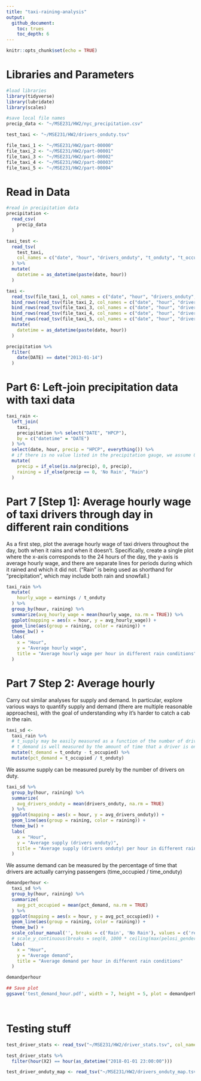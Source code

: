 ```yaml
---
title: "taxi-raining-analysis"
output: 
  github_document:
    toc: trues
    toc_depth: 6
---
```


```r
knitr::opts_chunk$set(echo = TRUE)
```

# Libraries and Parameters
```r
#load libraries
library(tidyverse)
library(lubridate)
library(scales)
```

```r
#save local file names
precip_data <- "~/MSE231/HW2/nyc_precipitation.csv"

test_taxi <- "~/MSE231/HW2/drivers_onduty.tsv"

file_taxi_1 <- "~/MSE231/HW2/part-00000"
file_taxi_2 <- "~/MSE231/HW2/part-00001"
file_taxi_3 <- "~/MSE231/HW2/part-00002"
file_taxi_4 <- "~/MSE231/HW2/part-00003"
file_taxi_5 <- "~/MSE231/HW2/part-00004"


```


# Read in Data
```r
#read in precipitation data
precipitation <- 
  read_csv(
    precip_data
  )

taxi_test <- 
  read_tsv(
    test_taxi,
    col_names = c("date", "hour", "drivers_onduty", "t_onduty", "t_occupied", "n_pass", "n_trip", "n_mile", "earnings")
  ) %>% 
  mutate(
    datetime = as_datetime(paste(date, hour))
  )

taxi <-
  read_tsv(file_taxi_1, col_names = c("date", "hour", "drivers_onduty", "t_onduty", "t_occupied", "n_pass", "n_trip", "n_mile", "earnings")) %>% 
  bind_rows(read_tsv(file_taxi_2, col_names = c("date", "hour", "drivers_onduty", "t_onduty", "t_occupied", "n_pass", "n_trip", "n_mile", "earnings"))) %>% 
  bind_rows(read_tsv(file_taxi_3, col_names = c("date", "hour", "drivers_onduty", "t_onduty", "t_occupied", "n_pass", "n_trip", "n_mile", "earnings"))) %>% 
  bind_rows(read_tsv(file_taxi_4, col_names = c("date", "hour", "drivers_onduty", "t_onduty", "t_occupied", "n_pass", "n_trip", "n_mile", "earnings"))) %>%  
  bind_rows(read_tsv(file_taxi_5, col_names = c("date", "hour", "drivers_onduty", "t_onduty", "t_occupied", "n_pass", "n_trip", "n_mile", "earnings"))) %>% 
  mutate(
    datetime = as_datetime(paste(date, hour))
  )
```

```r
precipitation %>% 
  filter(
    date(DATE) == date("2013-01-14")
  )
```


# Part 6: Left-join precipitation data with taxi data
```r
taxi_rain <-
  left_join(
    taxi, 
    precipitation %>% select("DATE", "HPCP"), 
    by = c("datetime" = "DATE")
  ) %>% 
  select(date, hour, precip = "HPCP", everything()) %>% 
  # if there is no value listed in the precipitation gauge, we assume 0 (we need to confirm this assumtion)
  mutate(
    precip = if_else(is.na(precip), 0, precip),
    raining = if_else(precip == 0, 'No Rain', "Rain")
  )

```


# Part 7 [Step 1]: Average hourly wage of taxi drivers through day in different rain conditions
As a first step, plot the average hourly wage of taxi drivers throughout the day, both when it rains and when it doesn't. Specifically, create a single plot where the x-axis corresponds to the 24 hours of the day, the y-axis is average hourly wage, and there are separate lines for periods during which it rained and which it did not. ("Rain" is being used as shorthand for "precipitation", which may include both rain and snowfall.)
```r
taxi_rain %>% 
  mutate(
    hourly_wage = earnings / t_onduty
  ) %>% 
  group_by(hour, raining) %>% 
  summarize(avg_hourly_wage = mean(hourly_wage, na.rm = TRUE)) %>% 
  ggplot(mapping = aes(x = hour, y = avg_hourly_wage)) +
  geom_line(aes(group = raining, color = raining)) + 
  theme_bw() +
  labs(
    x = "Hour",  
    y = "Average hourly wage",
    title = "Average hourly wage per hour in different rain conditions"
  )


```

# Part 7 Step 2: Average hourly 
Carry out similar analyses for supply and demand. In particular, explore various ways to quantify supply and demand (there are multiple reasonable approaches), with the goal of understanding why it's harder to catch a cab in the rain.
```r

taxi_sd <-
  taxi_rain %>% 
  # t_supply may be easily measured as a function of the number of drivers on dut
  # t_demand is well measured by the amount of time that a driver is on-duty but not taking people. There is more supply if there are many drivers spending a lot of time on duty but unoccupied
  mutate(t_demand = t_onduty - t_occupied) %>% 
  mutate(pct_demand = t_occupied / t_onduty) 

```

We assume supply can be measured purely by the number of drivers on duty. 
```r
taxi_sd %>% 
  group_by(hour, raining) %>% 
  summarize(
    avg_drivers_onduty = mean(drivers_onduty, na.rm = TRUE)
  ) %>% 
  ggplot(mapping = aes(x = hour, y = avg_drivers_onduty)) +
  geom_line(aes(group = raining, color = raining)) + 
  theme_bw() +
  labs(
    x = "Hour",  
    y = "Average supply (drivers onduty)",
    title = "Average supply (drivers onduty) per hour in different rain conditions"
  )
```
We assume demand can be measured by the percentage of time that drivers are actually carrying passengers (time_occupied / time_onduty)

```r
demandperhour <-
  taxi_sd %>%   
  group_by(hour, raining) %>% 
  summarize(
    avg_pct_occupied = mean(pct_demand, na.rm = TRUE)
  ) %>% 
  ggplot(mapping = aes(x = hour, y = avg_pct_occupied)) +
  geom_line(aes(group = raining, color = raining)) + 
  theme_bw() +
  scale_colour_manual('', breaks = c('Rain', 'No Rain'), values = c('red', 'blue')) +
  # scale_y_continuous(breaks = seq(0, 1000 * ceiling(max(pelosi_gender_clean$female, pelosi_gender_clean$male) / 1000), 500)) +
  labs(
    x = "Hour",  
    y = "Average demand",
    title = "Average demand per hour in different rain conditions"
  ) 

demandperhour

## Save plot
ggsave('test_demand_hour.pdf', width = 7, height = 5, plot = demandperhour)

  
```



# Testing stuff
```r
test_driver_stats <- read_tsv("~/MSE231/HW2/driver_stats.tsv", col_names = FALSE)

test_driver_stats %>% 
  filter(hour(X2) == hour(as_datetime("2018-01-01 23:00:00")))

test_driver_onduty_map <- read_tsv("~/MSE231/HW2/drivers_onduty_map.tsv", col_names = FALSE)
```

